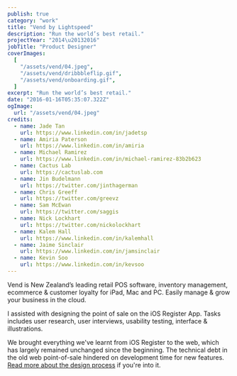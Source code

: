 ```yaml
---
publish: true
category: "work"
title: "Vend by Lightspeed"
description: "Run the world’s best retail."
projectYear: "2014\u20132016"
jobTitle: "Product Designer"
coverImages:
  [
    "/assets/vend/04.jpeg",
    "/assets/vend/dribbbleflip.gif",
    "/assets/vend/onboarding.gif",
  ]
excerpt: "Run the world’s best retail."
date: "2016-01-16T05:35:07.322Z"
ogImage:
  url: "/assets/vend/04.jpeg"
credits:
  - name: Jade Tan
    url: https://www.linkedin.com/in/jadetsp
  - name: Amiria Paterson
    url: https://www.linkedin.com/in/amiria
  - name: Michael Ramirez
    url: https://www.linkedin.com/in/michael-ramirez-83b2b623
  - name: Cactus Lab
    url: https://cactuslab.com
  - name: Jin Budelmann
    url: https://twitter.com/jinthagerman
  - name: Chris Greeff
    url: https://twitter.com/greevz
  - name: Sam McEwan
    url: https://twitter.com/saggis
  - name: Nick Lockhart
    url: https://twitter.com/nickolockhart
  - name: Kalem Hall
    url: https://www.linkedin.com/in/kalemhall
  - name: Jaime Sinclair
    url: https://www.linkedin.com/in/jamsinclair
  - name: Kevin Soo
    url: https://www.linkedin.com/in/kevsoo
---
```


<GalleryComposable>
  <ImageWithCaption
    src={"/assets/vend/04.jpeg"}
    caption="Vend Register - Point of Sale built for the iPad."
    span={2}
  />
  <ImageWithCaption
    src={"/assets/vend/01.jpeg"}
    caption="Quick keys on the sell screen make adding products a breeze."
    span={2}
  />
  <ImageWithCaption
    src={"/assets/vend/02.jpeg"}
    caption="Checking out in retail stores is fast & easy with Vend Register."
    span={2}
  />
  <ImageWithCaption
    src={"/assets/vend/03.jpeg"}
    caption="Line item actions, viewing product information and applying on-the-fly discounts."
    span={2}
  />
</GalleryComposable>

<GalleryComposable>
  <ImageWithCaption
    src={"/assets/vend/dribbbleflip.gif"}
    alt="flip"
    caption="Swap user micro interaction, Origami for Quartz Composer"
    span={1}
  />
  <ImageWithCaption
    src={"/assets/vend/openRegister.gif"}
    alt="flip"
    caption="Early explorations for animating the screen sequence when customers open their register in the beginning of the day, Origami for Quartz Composer"
    span={1}
  />
  <ImageWithCaption
    src={"/assets/vend/dragDelete.gif"}
    alt="flip"
    caption="Micro-interaction for deleting quick keys on the iPad Vend Register."
    span={1}
  />
  <ImageWithCaption
    src={"/assets/vend/onboarding.gif"}
    alt="flip"
    caption="Animations for Web Register onboarding wizard with Framer"
    span={1}
  />
  <VideoWithCaption
    src="/assets/vend/vend-quick-keys.mp4"
    caption="Access your most popular products faster, and create an intuitive interface using our custom Quick Keys. You can now access folders from the sell screen that hold their own Quick Keys within."
    autoplay={false}
    span={1}
  />
  <VideoWithCaption
    src="/assets/vend/vend-speed.mp4"
    caption="We reimagined the checkout process to save swipes, touches and keypad taps. Quicker sales mean more time making customers happy."
    autoplay={false}
    span={1}
  />
</GalleryComposable>

Vend is New Zealand’s leading retail POS software, inventory management, ecommerce & customer loyalty for iPad, Mac and PC. Easily manage & grow your business in the cloud.

I assisted with designing the point of sale on the iOS Register App. Tasks includes user research, user interviews, usability testing, interface & illustrations.

We brought everything we've learnt from iOS Register to the web, which has largely remained unchanged since the beginning. The technical debt in the old web point-of-sale hindered on development time for new features. [Read more about the design process](https://medium.com/we-build-vend/the-inside-scoop-designing-vend-s-new-point-of-sale-3e392f12955) if you're into it.
